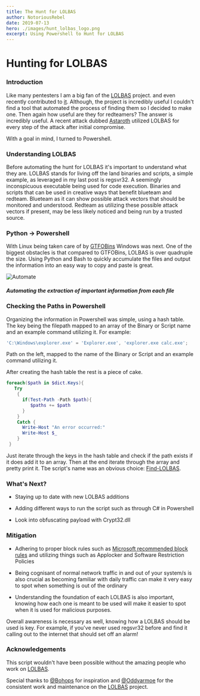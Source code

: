 ---
title: The Hunt for LOLBAS
author: NotoriousRebel
date: 2019-07-13
hero: ./images/hunt_lolbas_logo.png
excerpt: Using Powershell to Hunt for LOLBAS
---

# Hunting for LOLBAS

### Introduction

Like many pentesters I am a big fan of the [LOLBAS](https://github.com/LOLBAS-Project/LOLBAS) project.
and even recently contributed to [it](https://github.com/LOLBAS-Project/LOLBAS/pull/40). Although, the project is 
incredibly useful I couldn't find a tool that automated the process
of finding them so I decided to make one.
Then again how useful are they for redteamers? The answer is incredibly useful.
A recent attack dubbed [Astaroth](https://www.microsoft.com/security/blog/2019/07/08/dismantling-a-fileless-campaign-microsoft-defender-atp-next-gen-protection-exposes-astaroth-attack/) utilized LOLBAS for every step of the attack
after initial compromise. 

With a goal in mind, I turned to Powershell.

### Understanding LOLBAS

Before automating the hunt for LOLBAS it's important to understand 
what they are. LOLBAS stands for living off the land binaries and scripts,
a simple example, as leveraged in my last post is regsvr32. A seemingly
inconspicuous executable being used for code execution. Binaries and scripts
that can be used in creative ways that benefit blueteam and redteam. Blueteam 
as it can show possible attack vectors that should be monitored and understood.
Redteam as utilizing these possible attack vectors if present, may be less likely
noticed and being run by a trusted source.

### Python -> Powershell

With Linux being taken care of by [GTFOBins](https://gtfobins.github.io/)
Windows was next. 
One of the biggest obstacles is that compared to GTFOBins,
LOLBAS is over quadruple the size. Using Python and Bash to quickly
accumulate the files and output the information into an easy way
to copy and paste is great. 

![Automate](./images/automate.png)
##### Automating the extraction of important information from each file

### Checking the Paths in Powershell

Organizing the information in Powershell was simple, 
using a hash table. The key being the filepath mapped to
an array of the Binary or Script name and an example command
utilizing it. For example:
```powershell
'C:\Windows\explorer.exe' = 'Explorer.exe', 'explorer.exe calc.exe';
```
Path on the left, mapped to the name of the Binary or Script
and an example command utilizing it. 

After creating the hash table the rest is a piece of cake.
```powershell
foreach($path in $dict.Keys){
   Try
    {         
      if(Test-Path -Path $path){
         $paths += $path
      }
    }
    Catch {
      Write-Host "An error occurred:"
      Write-Host $_
    }
 }
 ```
 Just iterate through the keys in the hash table and check
 if the path exists if it does add it to an array. Then at the
 end iterate through the array and pretty print it. 
 Tbe script's name was an obvious choice: 
 [Find-LOLBAS](https://github.com/NotoriousRebel/Find-LOLBAS).

### What's Next?

* Staying up to date with new LOLBAS additions

* Adding different ways to run the script such as through C# in Powershell

* Look into obfuscating payload with Crypt32.dll

### Mitigation
* Adhering to proper block rules such as
[Microsoft recommended block rules](https://docs.microsoft.com/en-us/windows/security/threat-protection/windows-defender-application-control/microsoft-recommended-block-rules)
and utilizing things such as Applocker and Software Restriction Policies 

* Being cognisant of normal network traffic in and out of your system/s is also crucial
as becoming familiar with daily traffic can make it very easy to spot when something is 
out of the ordinary

* Understanding the foundation of each LOLBAS is also important, 
knowing how each one is meant to be used will make it easier to spot when it is
used for malicious purposes. 

Overall awareness is necessary as well, knowing how a LOLBAS should be used
is key. For example, if you've never used regsvr32 before and find it calling out to the internet
that should set off an alarm! 

### Acknowledgements 

This script wouldn't have been possible without the amazing people 
who work on [LOLBAS](https://github.com/LOLBAS-Project/LOLBAS).

Special thanks to [@Bohops](https://twitter.com/bohops) 
for inspiration and [@Oddvarmoe](https://twitter.com/Oddvarmoe)
for the consistent work and maintenance on the 
[LOLBAS](https://github.com/LOLBAS-Project/LOLBAS) project.